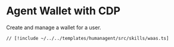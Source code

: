 # Agent Wallet with CDP

Create and manage a wallet for a user.

```tsx [src/skills/waas.ts]
// [!include ~/../../templates/humanagent/src/skills/waas.ts]
```
